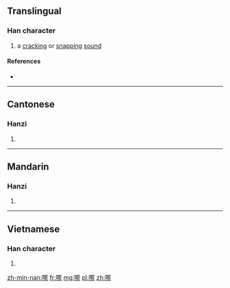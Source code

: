 ==Translingual==

===Han character===
{{Han char|rn=30|rad=口|as=14|sn=17|four=6309<sub>1</sub>|canj=口十月火 (RJBF), X口十月火 (XRJBF)|ids=⿰[[口]][[察]]}}

# a [[crack]]ing or [[snap]]ping [[sound]]

====References====
* {{Han ref|kx=0212.191|hdz=10697.150|uh=5693|ud=22163|bh=ECC0|bd=60608}}

----

==Cantonese==

===Hanzi===
{{yue-hanzi|jyut=[[caat3]]|y=chaat3}}

# {{defn|lang=yue|sort=口14}}

----

==Mandarin==

===Hanzi===
{{cmn-hanzi|pin=[[cā]] ([[ca1]])|wg=ts'a<sup>1</sup>}}

# {{defn|lang=cmn|sort=口14}}

----

==Vietnamese==

===Han character===
{{vi-hantu|[[xát]]|rs=口14}}

# {{defn|lang=vi|sort=口14}}

[[zh-min-nan:嚓]]
[[fr:嚓]]
[[mg:嚓]]
[[pl:嚓]]
[[zh:嚓]]